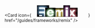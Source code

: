 <Card
  icon={
    <svg
      width="180"
      height="38"
      viewBox="22 0 184 58"
      fill="none"
      xmlns="http://www.w3.org/2000/svg"
    >
      <g filter="url(#filter0_d_5334_22407)">
        <path
          fillRule="evenodd"
          clipRule="evenodd"
          d="M47.4777 45.058C47.8835 50.3106 47.8835 52.7727 47.8835 55.4603H35.8237C35.8237 54.8748 35.8341 54.3393 35.8445 53.7962C35.8771 52.1081 35.9111 50.3479 35.6397 46.7928C35.2811 41.5885 33.0571 40.4319 28.9676 40.4319H25.3444H10V30.9627H29.5415C34.7071 30.9627 37.2898 29.379 37.2898 25.1865C37.2898 21.5001 34.7071 19.2659 29.5415 19.2659H10V10H31.6937C43.3882 10 49.1997 15.5659 49.1997 24.457C49.1997 31.1071 45.1102 35.4441 39.5857 36.167C44.2492 37.1068 46.9754 39.7813 47.4777 45.058Z"
          fill="#E5F3FF"
        />
      </g>
      <path
        d="M10 55.4604V48.4012H22.7516C24.8815 48.4012 25.3439 49.9932 25.3439 50.9423V55.4604H10Z"
        fill="#E5F3FF"
      />
      <g filter="url(#filter1_d_5334_22407)">
        <path
          d="M192.998 23.7133H181.045L175.606 31.3573L170.309 23.7133H157.498L169.021 39.5059L156.496 55.8753H168.448L174.819 47.1497L181.188 55.8753H194L181.403 39.0011L192.998 23.7133Z"
          fill="#FFF1F1"
        />
      </g>
      <g filter="url(#filter2_d_5334_22407)">
        <path
          d="M117.711 29.0434C116.351 25.2935 113.416 22.6975 107.762 22.6975C102.966 22.6975 99.5309 24.861 97.8132 28.3943V23.5629H86.2185V55.7246H97.8132V39.9322C97.8132 35.1008 99.1731 31.9279 102.966 31.9279C106.474 31.9279 107.333 34.2354 107.333 38.6343V55.7246H118.927V39.9322C118.927 35.1008 120.215 31.9279 124.08 31.9279C127.588 31.9279 128.375 34.2354 128.375 38.6343V55.7246H139.97V35.5335C139.97 28.827 137.393 22.6975 128.59 22.6975C123.222 22.6975 119.428 25.4377 117.711 29.0434Z"
          fill="#FFFAEA"
        />
      </g>
      <g filter="url(#filter3_d_5334_22407)">
        <path
          d="M74.1446 43.2432C73.071 45.7671 71.067 46.8487 67.9178 46.8487C64.4107 46.8487 61.5477 44.9738 61.2614 41.0076H83.6637V37.7628C83.6637 29.0372 78.0096 21.6817 67.345 21.6817C57.3964 21.6817 49.9529 28.9651 49.9529 39.1328C49.9529 49.3725 57.2534 55.5742 67.4883 55.5742C75.934 55.5742 81.803 51.464 83.4491 44.1084L74.1446 43.2432ZM61.4047 35.3829C61.8339 32.3542 63.4803 30.0466 67.202 30.0466C70.6375 30.0466 72.4983 32.4984 72.6415 35.3829H61.4047Z"
          fill="#F1FFF0"
        />
      </g>
      <g filter="url(#filter4_d_5334_22407)">
        <path
          d="M143.762 23.7765V55.9383H155.357V23.7765H143.762ZM143.691 20.7478H155.429V10.5078H143.691V20.7478Z"
          fill="white"
        />
      </g>
      <defs>
        <filter
          id="filter0_d_5334_22407"
          x="0"
          y="0"
          width="59.1997"
          height="65.4604"
          filterUnits="userSpaceOnUse"
          colorInterpolationFilters="sRGB"
        >
          <feFlood floodOpacity="0" result="BackgroundImageFix" />
          <feColorMatrix
            in="SourceAlpha"
            type="matrix"
            values="0 0 0 0 0 0 0 0 0 0 0 0 0 0 0 0 0 0 127 0"
            result="hardAlpha"
          />
          <feOffset />
          <feGaussianBlur stdDeviation="5" />
          <feComposite in2="hardAlpha" operator="out" />
          <feColorMatrix
            type="matrix"
            values="0 0 0 0 0.203922 0 0 0 0 0.45098 0 0 0 0 0.74902 0 0 0 1 0"
          />
          <feBlend mode="normal" in2="BackgroundImageFix" result="effect1_dropShadow_5334_22407" />
          <feBlend
            mode="normal"
            in="SourceGraphic"
            in2="effect1_dropShadow_5334_22407"
            result="shape"
          />
        </filter>
        <filter
          id="filter1_d_5334_22407"
          x="146.496"
          y="13.7133"
          width="57.5044"
          height="52.162"
          filterUnits="userSpaceOnUse"
          colorInterpolationFilters="sRGB"
        >
          <feFlood floodOpacity="0" result="BackgroundImageFix" />
          <feColorMatrix
            in="SourceAlpha"
            type="matrix"
            values="0 0 0 0 0 0 0 0 0 0 0 0 0 0 0 0 0 0 127 0"
            result="hardAlpha"
          />
          <feOffset />
          <feGaussianBlur stdDeviation="5" />
          <feComposite in2="hardAlpha" operator="out" />
          <feColorMatrix
            type="matrix"
            values="0 0 0 0 0.882353 0 0 0 0 0.180392 0 0 0 0 0.227451 0 0 0 1 0"
          />
          <feBlend mode="normal" in2="BackgroundImageFix" result="effect1_dropShadow_5334_22407" />
          <feBlend
            mode="normal"
            in="SourceGraphic"
            in2="effect1_dropShadow_5334_22407"
            result="shape"
          />
        </filter>
        <filter
          id="filter2_d_5334_22407"
          x="78.2185"
          y="14.6975"
          width="69.7512"
          height="49.0271"
          filterUnits="userSpaceOnUse"
          colorInterpolationFilters="sRGB"
        >
          <feFlood floodOpacity="0" result="BackgroundImageFix" />
          <feColorMatrix
            in="SourceAlpha"
            type="matrix"
            values="0 0 0 0 0 0 0 0 0 0 0 0 0 0 0 0 0 0 127 0"
            result="hardAlpha"
          />
          <feOffset />
          <feGaussianBlur stdDeviation="4" />
          <feComposite in2="hardAlpha" operator="out" />
          <feColorMatrix
            type="matrix"
            values="0 0 0 0 0.937255 0 0 0 0 0.72549 0 0 0 0 0.117647 0 0 0 1 0"
          />
          <feBlend mode="normal" in2="BackgroundImageFix" result="effect1_dropShadow_5334_22407" />
          <feBlend
            mode="normal"
            in="SourceGraphic"
            in2="effect1_dropShadow_5334_22407"
            result="shape"
          />
        </filter>
        <filter
          id="filter3_d_5334_22407"
          x="41.9529"
          y="13.6817"
          width="49.7108"
          height="49.8926"
          filterUnits="userSpaceOnUse"
          colorInterpolationFilters="sRGB"
        >
          <feFlood floodOpacity="0" result="BackgroundImageFix" />
          <feColorMatrix
            in="SourceAlpha"
            type="matrix"
            values="0 0 0 0 0 0 0 0 0 0 0 0 0 0 0 0 0 0 127 0"
            result="hardAlpha"
          />
          <feOffset />
          <feGaussianBlur stdDeviation="4" />
          <feComposite in2="hardAlpha" operator="out" />
          <feColorMatrix
            type="matrix"
            values="0 0 0 0 0.384314 0 0 0 0 0.788235 0 0 0 0 0.372549 0 0 0 1 0"
          />
          <feBlend mode="normal" in2="BackgroundImageFix" result="effect1_dropShadow_5334_22407" />
          <feBlend
            mode="normal"
            in="SourceGraphic"
            in2="effect1_dropShadow_5334_22407"
            result="shape"
          />
        </filter>
        <filter
          id="filter4_d_5334_22407"
          x="133.691"
          y="0.507791"
          width="31.738"
          height="65.4305"
          filterUnits="userSpaceOnUse"
          colorInterpolationFilters="sRGB"
        >
          <feFlood floodOpacity="0" result="BackgroundImageFix" />
          <feColorMatrix
            in="SourceAlpha"
            type="matrix"
            values="0 0 0 0 0 0 0 0 0 0 0 0 0 0 0 0 0 0 127 0"
            result="hardAlpha"
          />
          <feOffset />
          <feGaussianBlur stdDeviation="5" />
          <feComposite in2="hardAlpha" operator="out" />
          <feColorMatrix
            type="matrix"
            values="0 0 0 0 0.596078 0 0 0 0 0.192157 0 0 0 0 0.556863 0 0 0 1 0"
          />
          <feBlend mode="normal" in2="BackgroundImageFix" result="effect1_dropShadow_5334_22407" />
          <feBlend
            mode="normal"
            in="SourceGraphic"
            in2="effect1_dropShadow_5334_22407"
            result="shape"
          />
        </filter>
      </defs>
    </svg>
  }
  href="/guides/frameworks/remix"
/>
